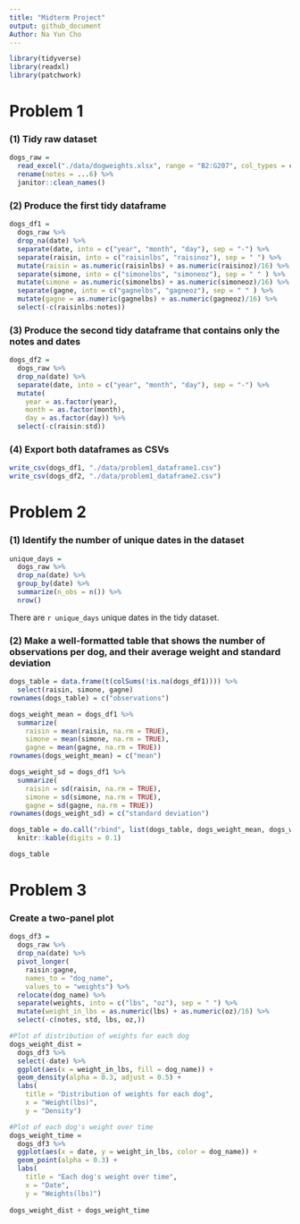 ```yaml
---
title: "Midterm Project"
output: github_document
Author: Na Yun Cho
---
```


```r
library(tidyverse)
library(readxl)
library(patchwork)
```

# Problem 1 
### (1) Tidy raw dataset
```r
dogs_raw = 
  read_excel("./data/dogweights.xlsx", range = "B2:G207", col_types = c("date", "text", "text", "text", "text", "text")) %>%
  rename(notes = ...6) %>%
  janitor::clean_names()
```


### (2) Produce the first tidy dataframe
```r
dogs_df1 = 
  dogs_raw %>%
  drop_na(date) %>%
  separate(date, into = c("year", "month", "day"), sep = "-") %>%
  separate(raisin, into = c("raisinlbs", "raisinoz"), sep = " ") %>%
  mutate(raisin = as.numeric(raisinlbs) + as.numeric(raisinoz)/16) %>%
  separate(simone, into = c("simonelbs", "simoneoz"), sep = " " ) %>%
  mutate(simone = as.numeric(simonelbs) + as.numeric(simoneoz)/16) %>%
  separate(gagne, into = c("gagnelbs", "gagneoz"), sep = " " ) %>%
  mutate(gagne = as.numeric(gagnelbs) + as.numeric(gagneoz)/16) %>%
  select(-c(raisinlbs:notes))
```

### (3) Produce the second tidy dataframe that contains only the notes and dates
```r
dogs_df2 = 
  dogs_raw %>%
  drop_na(date) %>%
  separate(date, into = c("year", "month", "day"), sep = "-") %>%
  mutate(
    year = as.factor(year),
    month = as.factor(month),
    day = as.factor(day)) %>%
  select(-c(raisin:std))
```


### (4) Export both dataframes as CSVs
```r
write_csv(dogs_df1, "./data/problem1_dataframe1.csv")
write_csv(dogs_df2, "./data/problem1_dataframe2.csv")
```


# Problem 2
### (1) Identify the number of unique dates in the dataset
```r
unique_days = 
  dogs_raw %>%
  drop_na(date) %>%
  group_by(date) %>%
  summarize(n_obs = n()) %>%
  nrow()
```
There are `r unique_days` unique dates in the tidy dataset.


### (2) Make a well-formatted table that shows the number of observations per dog, and their average weight and standard deviation
```r
dogs_table = data.frame(t(colSums(!is.na(dogs_df1)))) %>%
  select(raisin, simone, gagne)
rownames(dogs_table) = c("observations")

dogs_weight_mean = dogs_df1 %>%
  summarize(
    raisin = mean(raisin, na.rm = TRUE),
    simone = mean(simone, na.rm = TRUE),
    gagne = mean(gagne, na.rm = TRUE))
rownames(dogs_weight_mean) = c("mean")

dogs_weight_sd = dogs_df1 %>%
  summarize(
    raisin = sd(raisin, na.rm = TRUE),
    simone = sd(simone, na.rm = TRUE),
    gagne = sd(gagne, na.rm = TRUE))
rownames(dogs_weight_sd) = c("standard deviation")

dogs_table = do.call("rbind", list(dogs_table, dogs_weight_mean, dogs_weight_sd)) %>%
  knitr::kable(digits = 0.1)

dogs_table
```


# Problem 3
### Create a two-panel plot 
```r
dogs_df3 = 
  dogs_raw %>%
  drop_na(date) %>%
  pivot_longer(
    raisin:gagne, 
    names_to = "dog_name",
    values_to = "weights") %>%
  relocate(dog_name) %>%
  separate(weights, into = c("lbs", "oz"), sep = " ") %>%
  mutate(weight_in_lbs = as.numeric(lbs) + as.numeric(oz)/16) %>%
  select(-c(notes, std, lbs, oz,))

#Plot of distribution of weights for each dog 
dogs_weight_dist = 
  dogs_df3 %>%
  select(-date) %>%
  ggplot(aes(x = weight_in_lbs, fill = dog_name)) + 
  geom_density(alpha = 0.3, adjust = 0.5) +
  labs(
    title = "Distribution of weights for each dog",
    x = "Weight(lbs)", 
    y = "Density")

#Plot of each dog's weight over time
dogs_weight_time =
  dogs_df3 %>%
  ggplot(aes(x = date, y = weight_in_lbs, color = dog_name)) +
  geom_point(alpha = 0.3) +
  labs(
    title = "Each dog's weight over time",
    x = "Date",
    y = "Weights(lbs)")
  
dogs_weight_dist + dogs_weight_time
```

